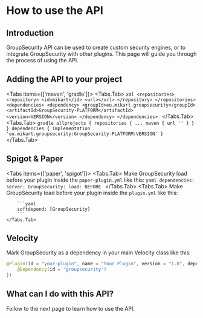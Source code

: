 # How to use the API

## Introduction
GroupSecurity API can be used to create custom security engines, or
to integrate GroupSecurity with other plugins. This page will guide you
through the process of using the API.

## Adding the API to your project
<Tabs items={['maven', 'gradle']}>
    <Tabs.Tab>
        ```xml
        <repositories>
            <repository>
                <id>mikart</id>
                <url></url>
            </repository>
        </repositories>
        <dependencies>
            <dependency>
                <groupId>eu.mikart.groupsecurity</groupId>
                <artifactId>GroupSecurity-PLATFORM</artifactId>
                <version>VERSION</version>
            </dependency>
        </dependencies>
        ```
    </Tabs.Tab>
    <Tabs.Tab>
        ```gradle
        allprojects {
            repositories {
                ...
                maven { url '' }
            }
        }
        dependencies {
            implementation 'eu.mikart.groupsecurity:GroupSecurity-PLATFORM:VERSION'
        }
        ```
    </Tabs.Tab>
</Tabs>

## Spigot & Paper
<Tabs items={['paper', 'spigot']}>
    <Tabs.Tab>
        Make GroupSecurity load before your plugin inside the `paper-plugin.yml` like this:
        ```yaml
        dependencies:
            server:
                GroupSecurity:
                    load: BEFORE
        ```
    </Tabs.Tab>
    <Tabs.Tab>
        Make GroupSecurity load before your plugin inside the `plugin.yml` like this:

        ```yaml
        softdepend: [GroupSecurity]
        ```
    </Tabs.Tab>
</Tabs>

## Velocity
Mark GroupSecurity as a dependency in your main Velocity class like this:
```java
@Plugin(id = "your-plugin", name = "Your Plugin", version = "1.0", dependencies = {
    @Dependency(id = "groupsecurity")
})
```

## What can I do with this API?
Follow to the next page to learn how to use the API.